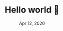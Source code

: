 ---
path: '/projects/transcripts'
title: 'Hello world 🚀'
blog: true
description: 'Wace for ideas'
by: 'Carlos Cruz'
date: 'Apr 12, 2020'
tags: ''
---